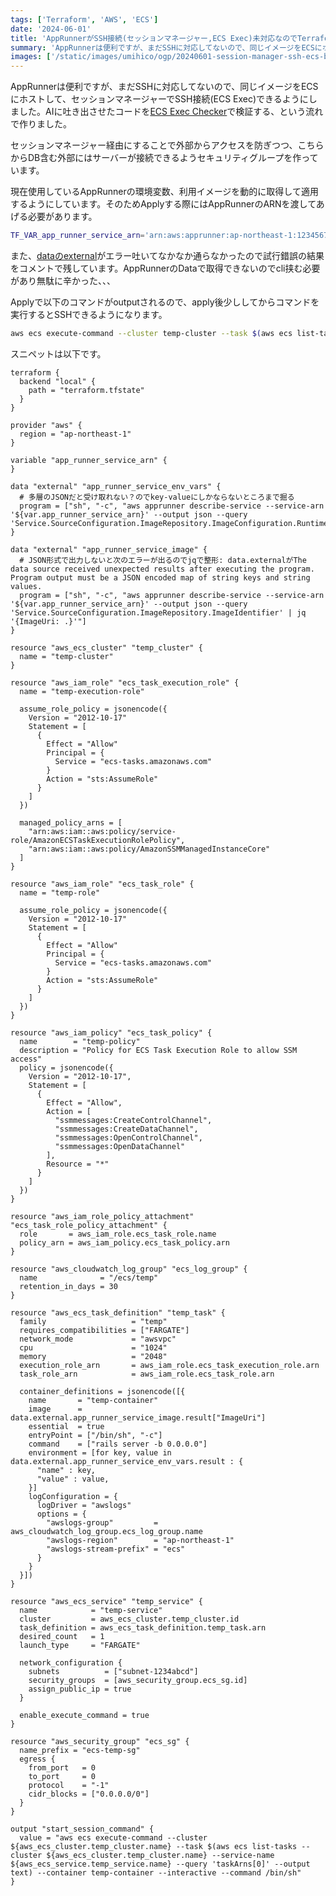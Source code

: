 ```yaml
---
tags: ['Terraform', 'AWS', 'ECS']
date: '2024-06-01'
title: 'AppRunnerがSSH接続(セッションマネージャー,ECS Exec)未対応なのでTerraformでサクッとECSを作るスニペット'
summary: 'AppRunnerは便利ですが、まだSSHに対応してないので、同じイメージをECSにホストして、セッションマネージャーでSSH接続(ECS Exec)できるようにしました。'
images: ['/static/images/umihico/ogp/20240601-session-manager-ssh-ecs-bastion.webp']
---
```


AppRunnerは便利ですが、まだSSHに対応してないので、同じイメージをECSにホストして、セッションマネージャーでSSH接続(ECS Exec)できるようにしました。AIに吐き出させたコードを[ECS Exec Checker](https://github.com/aws-containers/amazon-ecs-exec-checker)で検証する、という流れで作りました。

セッションマネージャー経由にすることで外部からアクセスを防ぎつつ、こちらからDB含む外部にはサーバーが接続できるようセキュリティグループを作っています。

現在使用しているAppRunnerの環境変数、利用イメージを動的に取得して適用するようにしています。そのためApplyする際にはAppRunnerのARNを渡してあげる必要があります。

```bash
TF_VAR_app_runner_service_arn='arn:aws:apprunner:ap-northeast-1:123456789012:service/honban-hoge-service/abcd1234' terraform apply
```

また、[dataのexternal](https://registry.terraform.io/providers/hashicorp/external/latest/docs/data-sources/external)がエラー吐いてなかなか通らなかったので試行錯誤の結果をコメントで残しています。AppRunnerのDataで取得できないのでcli挟む必要があり無駄に辛かった、、、

Applyで以下のコマンドがoutputされるので、apply後少ししてからコマンドを実行するとSSHできるようになります。

```bash
aws ecs execute-command --cluster temp-cluster --task $(aws ecs list-tasks --cluster temp-cluster --service-name temp-service --query 'taskArns[0]' --output text) --container temp-container --interactive --command /bin/sh
```

スニペットは以下です。

```hcl
terraform {
  backend "local" {
    path = "terraform.tfstate"
  }
}

provider "aws" {
  region = "ap-northeast-1"
}

variable "app_runner_service_arn" {
}

data "external" "app_runner_service_env_vars" {
  # 多層のJSONだと受け取れない？のでkey-valueにしかならないところまで掘る
  program = ["sh", "-c", "aws apprunner describe-service --service-arn '${var.app_runner_service_arn}' --output json --query 'Service.SourceConfiguration.ImageRepository.ImageConfiguration.RuntimeEnvironmentVariables'"]
}

data "external" "app_runner_service_image" {
  # JSON形式で出力しないと次のエラーが出るのでjqで整形: data.externalがThe data source received unexpected results after executing the program. Program output must be a JSON encoded map of string keys and string values.
  program = ["sh", "-c", "aws apprunner describe-service --service-arn '${var.app_runner_service_arn}' --output json --query 'Service.SourceConfiguration.ImageRepository.ImageIdentifier' | jq '{ImageUri: .}'"]
}

resource "aws_ecs_cluster" "temp_cluster" {
  name = "temp-cluster"
}

resource "aws_iam_role" "ecs_task_execution_role" {
  name = "temp-execution-role"

  assume_role_policy = jsonencode({
    Version = "2012-10-17"
    Statement = [
      {
        Effect = "Allow"
        Principal = {
          Service = "ecs-tasks.amazonaws.com"
        }
        Action = "sts:AssumeRole"
      }
    ]
  })

  managed_policy_arns = [
    "arn:aws:iam::aws:policy/service-role/AmazonECSTaskExecutionRolePolicy",
    "arn:aws:iam::aws:policy/AmazonSSMManagedInstanceCore"
  ]
}

resource "aws_iam_role" "ecs_task_role" {
  name = "temp-role"

  assume_role_policy = jsonencode({
    Version = "2012-10-17"
    Statement = [
      {
        Effect = "Allow"
        Principal = {
          Service = "ecs-tasks.amazonaws.com"
        }
        Action = "sts:AssumeRole"
      }
    ]
  })
}

resource "aws_iam_policy" "ecs_task_policy" {
  name        = "temp-policy"
  description = "Policy for ECS Task Execution Role to allow SSM access"
  policy = jsonencode({
    Version = "2012-10-17",
    Statement = [
      {
        Effect = "Allow",
        Action = [
          "ssmmessages:CreateControlChannel",
          "ssmmessages:CreateDataChannel",
          "ssmmessages:OpenControlChannel",
          "ssmmessages:OpenDataChannel"
        ],
        Resource = "*"
      }
    ]
  })
}

resource "aws_iam_role_policy_attachment" "ecs_task_role_policy_attachment" {
  role       = aws_iam_role.ecs_task_role.name
  policy_arn = aws_iam_policy.ecs_task_policy.arn
}

resource "aws_cloudwatch_log_group" "ecs_log_group" {
  name              = "/ecs/temp"
  retention_in_days = 30
}

resource "aws_ecs_task_definition" "temp_task" {
  family                   = "temp"
  requires_compatibilities = ["FARGATE"]
  network_mode             = "awsvpc"
  cpu                      = "1024"
  memory                   = "2048"
  execution_role_arn       = aws_iam_role.ecs_task_execution_role.arn
  task_role_arn            = aws_iam_role.ecs_task_role.arn

  container_definitions = jsonencode([{
    name       = "temp-container"
    image      = data.external.app_runner_service_image.result["ImageUri"]
    essential  = true
    entryPoint = ["/bin/sh", "-c"]
    command    = ["rails server -b 0.0.0.0"]
    environment = [for key, value in data.external.app_runner_service_env_vars.result : {
      "name" : key,
      "value" : value,
    }]
    logConfiguration = {
      logDriver = "awslogs"
      options = {
        "awslogs-group"         = aws_cloudwatch_log_group.ecs_log_group.name
        "awslogs-region"        = "ap-northeast-1"
        "awslogs-stream-prefix" = "ecs"
      }
    }
  }])
}

resource "aws_ecs_service" "temp_service" {
  name            = "temp-service"
  cluster         = aws_ecs_cluster.temp_cluster.id
  task_definition = aws_ecs_task_definition.temp_task.arn
  desired_count   = 1
  launch_type     = "FARGATE"

  network_configuration {
    subnets          = ["subnet-1234abcd"]
    security_groups  = [aws_security_group.ecs_sg.id]
    assign_public_ip = true
  }

  enable_execute_command = true
}

resource "aws_security_group" "ecs_sg" {
  name_prefix = "ecs-temp-sg"
  egress {
    from_port   = 0
    to_port     = 0
    protocol    = "-1"
    cidr_blocks = ["0.0.0.0/0"]
  }
}

output "start_session_command" {
  value = "aws ecs execute-command --cluster ${aws_ecs_cluster.temp_cluster.name} --task $(aws ecs list-tasks --cluster ${aws_ecs_cluster.temp_cluster.name} --service-name ${aws_ecs_service.temp_service.name} --query 'taskArns[0]' --output text) --container temp-container --interactive --command /bin/sh"
}
```
